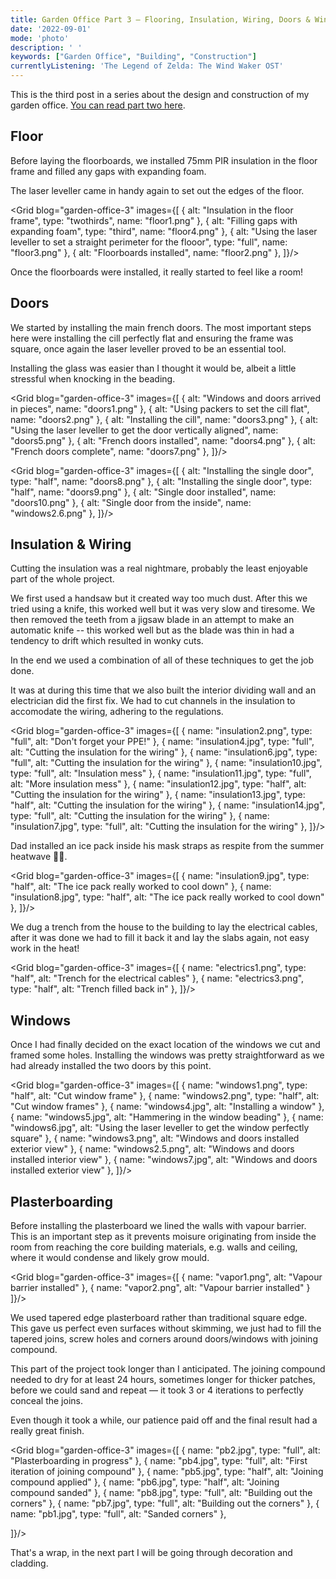 ```yaml
---
title: Garden Office Part 3 — Flooring, Insulation, Wiring, Doors & Windows
date: '2022-09-01'
mode: 'photo'
description: ' '
keywords: ["Garden Office", "Building", "Construction"]
currentlyListening: 'The Legend of Zelda: The Wind Waker OST'
---
```



This is the third post in a series about the design and construction of my garden office. [You can read part two here](https://arran.dev/garden-office-2-walls-roof/).

## Floor

Before laying the floorboards, we installed 75mm PIR insulation in the floor frame and filled any gaps with expanding foam.

The laser leveller came in handy again to set out the edges of the floor.

<Grid blog="garden-office-3" images={[
    { alt: "Insulation in the floor frame", type: "twothirds", name: "floor1.png" },
    { alt: "Filling gaps with expanding foam", type: "third", name: "floor4.png" },
    { alt: "Using the laser leveller to set a straight perimeter for the flooor", type: "full", name: "floor3.png" },
    { alt: "Floorboards installed", name: "floor2.png" },
]}/>

Once the floorboards were installed, it really started to feel like a room!

## Doors

We started by installing the main french doors. The most important steps here were installing the cill perfectly flat and ensuring the frame was square, once again the laser leveller proved to be an essential tool.

Installing the glass was easier than I thought it would be, albeit a little stressful when knocking in the beading.

<Grid blog="garden-office-3" images={[
    { alt: "Windows and doors arrived in pieces", name: "doors1.png" },
    { alt: "Using packers to set the cill flat", name: "doors2.png" },
    { alt: "Installing the cill", name: "doors3.png" },
    { alt: "Using the laser leveller to get the door vertically aligned", name: "doors5.png" },
    { alt: "French doors installed", name: "doors4.png" },
    { alt: "French doors complete", name: "doors7.png" },
]}/>

<Grid blog="garden-office-3" images={[
    { alt: "Installing the single door", type: "half", name: "doors8.png" },
    { alt: "Installing the single door", type: "half", name: "doors9.png" },
    { alt: "Single door installed", name: "doors10.png" },
    { alt: "Single door from the inside", name: "windows2.6.png" },
]}/>

## Insulation & Wiring

Cutting the insulation was a real nightmare, probably the least enjoyable part of the whole project.

We first used a handsaw but it created way too much dust. After this we tried using a knife, this worked well but it was very slow and tiresome. We then removed the teeth from a jigsaw blade in an attempt to make an automatic knife -- this worked well but as the blade was thin in had a tendency to drift which resulted in wonky cuts.

In the end we used a combination of all of these techniques to get the job done.

It was at during this time that we also built the interior dividing wall and an electrician did the first fix. We had to cut channels in the insulation to accomodate the wiring, adhering to the regulations.

<Wide alt="Cutting insulation PIR" blog="garden-office-3" name="insulation3.png" />

<Grid blog="garden-office-3" images={[
    { name: "insulation2.png", type: "full", alt: "Don't forget your PPE!" },
    { name: "insulation4.jpg", type: "full", alt: "Cutting the insulation for the wiring" },
    { name: "insulation6.jpg", type: "full", alt: "Cutting the insulation for the wiring" },
    { name: "insulation10.jpg", type: "full", alt: "Insulation mess" },
    { name: "insulation11.jpg", type: "full", alt: "More insulation mess" },
    { name: "insulation12.jpg", type: "half", alt: "Cutting the insulation for the wiring" },
    { name: "insulation13.jpg", type: "half", alt: "Cutting the insulation for the wiring" },
    { name: "insulation14.jpg", type: "full", alt: "Cutting the insulation for the wiring" },
    { name: "insulation7.jpg", type: "full", alt: "Cutting the insulation for the wiring" },
]}/>

Dad installed an ice pack inside his mask straps as respite from the summer heatwave 🥵😅.

<Grid blog="garden-office-3" images={[
    { name: "insulation9.jpg", type: "half", alt: "The ice pack really worked to cool down" },
    { name: "insulation8.jpg", type: "half", alt: "The ice pack really worked to cool down" },
]}/>

We dug a trench from the house to the building to lay the electrical cables, after it was done we had to fill it back it and lay the slabs again, not easy work in the heat!

<Grid blog="garden-office-3" images={[
    { name: "electrics1.png", type: "half", alt: "Trench for the electrical cables" },
    { name: "electrics3.png", type: "half", alt: "Trench filled back in" },
]}/>

## Windows

Once I had finally decided on the exact location of the windows we cut and framed some holes. Installing the windows was pretty straightforward as we had already installed the two doors by this point.

<Grid blog="garden-office-3" images={[
    { name: "windows1.png", type: "half", alt: "Cut window frame" },
    { name: "windows2.png", type: "half", alt: "Cut window frames" },
    { name: "windows4.jpg", alt: "Installing a window" },
    { name: "windows5.jpg", alt: "Hammering in the window beading" },
    { name: "windows6.jpg", alt: "Using the laser leveller to get the window perfectly square" },
    { name: "windows3.png", alt: "Windows and doors installed exterior view" },
    { name: "windows2.5.png", alt: "Windows and doors installed interior view" },
    { name: "windows7.jpg", alt: "Windows and doors installed exterior view" },
]}/>

## Plasterboarding

Before installing the plasterboard we lined the walls with vapour barrier. This is an important step as it prevents moisure originating from inside the room from reaching the core building materials, e.g. walls and ceiling, where it would condense and likely grow mould.

<Grid blog="garden-office-3" images={[
    { name: "vapor1.png", alt: "Vapour barrier installed" },
    { name: "vapor2.png", alt: "Vapour barrier installed" }
]}/>

<Wide alt="Plasterboarding in progress" blog="garden-office-3" name="pb3.jpg" />

We used tapered edge plasterboard rather than traditional square edge. This gave us perfect even surfaces without skimming, we just had to fill the tapered joins, screw holes and corners around doors/windows with joining compound.

This part of the project took longer than I anticipated. The joining compound needed to dry for at least 24 hours, sometimes longer for thicker patches, before we could sand and repeat — it took 3 or 4 iterations to perfectly conceal the joins.

Even though it took a while, our patience paid off and the final result had a really great finish.

<Grid blog="garden-office-3" images={[
    { name: "pb2.jpg", type: "full", alt: "Plasterboarding in progress" },
    { name: "pb4.jpg", type: "full", alt: "First iteration of joining compound" },
    { name: "pb5.jpg", type: "half", alt: "Joining compound applied" },
    { name: "pb6.jpg", type: "half", alt: "Joining compound sanded" },
    { name: "pb8.jpg", type: "full", alt: "Building out the corners" },
    { name: "pb7.jpg", type: "full", alt: "Building out the corners" },
    { name: "pb1.jpg", type: "full", alt: "Sanded corners" },
    
]}/>

That's a wrap, in the next part I will be going through decoration and cladding.